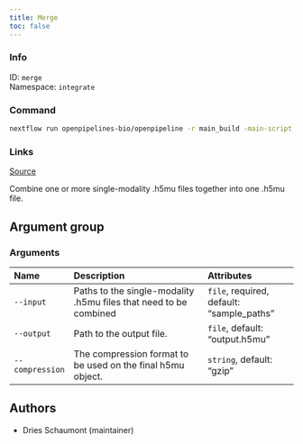 ```yaml
---
title: Merge
toc: false
---
```


::: {.column-margin}

### Info

ID: `merge`  
Namespace: `integrate`

### Command

```bash
nextflow run openpipelines-bio/openpipeline -r main_build -main-script target/nextflow/integrate/merge/main.nf --help
```

### Links
[Source](https://github.com/openpipelines-bio/openpipeline/blob/main/src/integrate/merge){.btn-action .btn-sm .btn-info .btn role="button"}
:::

Combine one or more single-modality .h5mu files together into one .h5mu file.


## Argument group

### Arguments



|Name            |Description                                                       |Attributes                                |
|:---------------|:-----------------------------------------------------------------|:-----------------------------------------|
|`--input`       |Paths to the single-modality .h5mu files that need to be combined |`file`, required, default: "sample_paths" |
|`--output`      |Path to the output file.                                          |`file`, default: "output.h5mu"            |
|`--compression` |The compression format to be used on the final h5mu object.       |`string`, default: "gzip"                 |

## Authors

 * Dries Schaumont  (maintainer)

